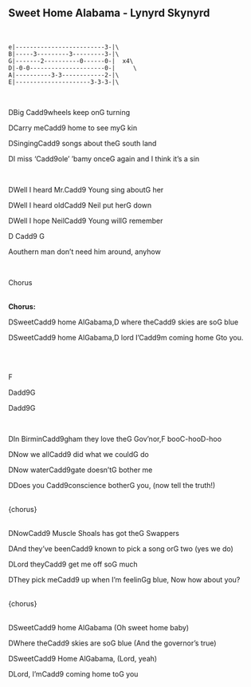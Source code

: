 ## Sweet Home Alabama - Lynyrd Skynyrd
\
```{}
e|-------------------------3-|\
B|-----3---------3---------3-|\
G|-------2----------0------0-|  x4\
D|-0-0---------------------0-|     \
A|----------3-3------------2-|\
E|---------------------3-3-3-|\
```
\
<p class='song show-chords'><span class='chord'>D</span>Big <span class='chord'>Cadd9</span>wheels keep on<span class='chord'>G</span> turning</p>
<p class='song show-chords'><span class='chord'>D</span>Carry me<span class='chord'>Cadd9</span> home to see my<span class='chord'>G</span> kin</p>
<p class='song show-chords'><span class='chord'>D</span>Singing<span class='chord'>Cadd9</span> songs about the<span class='chord'>G</span> south land</p>
<p class='song show-chords'><span class='chord'>D</span>I miss '<span class='chord'>Cadd9</span>ole' 'bamy once<span class='chord'>G</span> again and I think it's a sin</p>
\
<p class='song show-chords'><span class='chord'>D</span>Well I heard Mr.<span class='chord'>Cadd9</span> Young sing about<span class='chord'>G</span> her</p>
<p class='song show-chords'><span class='chord'>D</span>Well I heard old<span class='chord'>Cadd9</span> Neil put her<span class='chord'>G</span> down</p>
<p class='song show-chords'><span class='chord'>D</span>Well I hope Neil<span class='chord'>Cadd9</span> Young will<span class='chord'>G</span> remember</p>
<p class='song show-chords'><span class='chord'>D</span>       <span class='chord'>Cadd9</span>            <span class='chord'>G</span>               </p>
<p class='song show-chords'><span class='chord'>A</span>outhern man don’t need him around, anyhow</p>
\
<p class='song show-chords'><span class='chord'>Chorus</span></p>
\
**Chorus:**\
<p class='song show-chords'><span class='chord'>D</span>Sweet<span class='chord'>Cadd9</span> home Al<span class='chord'>G</span>abama,<span class='chord'>D</span> where the<span class='chord'>Cadd9</span> skies are so<span class='chord'>G</span> blue</p>
<p class='song show-chords'><span class='chord'>D</span>Sweet<span class='chord'>Cadd9</span> home Al<span class='chord'>G</span>abama,<span class='chord'>D</span> lord I’<span class='chord'>Cadd9</span>m coming home <span class='chord'>G</span>to you.</p>
\
\
<p class='song show-chords'><span class='chord'>F</span></p>
<p class='song show-chords'><span class='chord'>D</span>add9<span class='chord'>G</span></p>
<p class='song show-chords'><span class='chord'>D</span>add9<span class='chord'>G</span></p>
\
<p class='song show-chords'><span class='chord'>D</span>In Birmin<span class='chord'>Cadd9</span>gham they love the<span class='chord'>G</span> Gov'nor,<span class='chord'>F</span> boo<span class='chord'>C</span>-hoo<span class='chord'>D</span>-hoo</p>
<p class='song show-chords'><span class='chord'>D</span>Now we all<span class='chord'>Cadd9</span> did what we could<span class='chord'>G</span> do</p>
<p class='song show-chords'><span class='chord'>D</span>Now water<span class='chord'>Cadd9</span>gate doesn't<span class='chord'>G</span> bother me</p>
<p class='song show-chords'><span class='chord'>D</span>Does you <span class='chord'>Cadd9</span>conscience bother<span class='chord'>G</span> you, (now tell the truth!)</p>
\
{chorus}\
\
<p class='song show-chords'><span class='chord'>D</span>Now<span class='chord'>Cadd9</span> Muscle Shoals has got the<span class='chord'>G</span> Swappers</p>
<p class='song show-chords'><span class='chord'>D</span>And they've been<span class='chord'>Cadd9</span> known to pick a song or<span class='chord'>G</span> two (yes we do)</p>
<p class='song show-chords'><span class='chord'>D</span>Lord they<span class='chord'>Cadd9</span> get me off so<span class='chord'>G</span> much</p>
<p class='song show-chords'><span class='chord'>D</span>They pick me<span class='chord'>Cadd9</span> up when I'm feelin<span class='chord'>G</span>g blue, Now how about you?</p>
\
{chorus}\
\
<p class='song show-chords'><span class='chord'>D</span>Sweet<span class='chord'>Cadd9</span> home Al<span class='chord'>G</span>abama (Oh sweet home baby)</p>
<p class='song show-chords'><span class='chord'>D</span>Where the<span class='chord'>Cadd9</span> skies are so<span class='chord'>G</span> blue (And the governor's true)</p>
<p class='song show-chords'><span class='chord'>D</span>Sweet<span class='chord'>Cadd9</span> Home Al<span class='chord'>G</span>abama, (Lord, yeah)</p>
<p class='song show-chords'><span class='chord'>D</span>Lord, I'm<span class='chord'>Cadd9</span> coming home to<span class='chord'>G</span> you</p>

